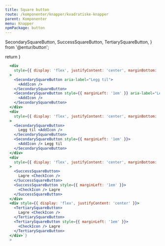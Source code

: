 ```yaml
---
title: Square button
route: /komponenter/knapper/kvadratiske-knapper
parent: Komponenter
menu: Knapper
npmPackage: button
---
```


SecondarySquareButton,
SuccessSquareButton,
TertiarySquareButton,
} from '@entur/button';

  return <SEO title={props.pageContext.frontmatter.title} description={props.pageContext.frontmatter.description} pathname={props.pageContext.frontmatter.route} />
}

```jsx
  <div
    style={{ display: 'flex', justifyContent: 'center', marginBottom: '1em' }}
  >
    <SecondarySquareButton aria-label="Legg til">
      <AddIcon />
    </SecondarySquareButton>
    <SecondarySquareButton style={{ marginLeft: '1em' }} aria-label="Legg til">
      <AddIcon />
    </SecondarySquareButton>
  </div>
  <div
    style={{ display: 'flex', justifyContent: 'center', marginBottom: '1em' }}
  >
    <SecondarySquareButton>
      Legg til <AddIcon />
    </SecondarySquareButton>
    <SecondarySquareButton style={{ marginLeft: '1em' }}>
      <AddIcon /> Legg til
    </SecondarySquareButton>
  </div>
  <div
    style={{ display: 'flex', justifyContent: 'center', marginBottom: '1em' }}
  >
    <SuccessSquareButton>
      Lagre <CheckIcon />
    </SuccessSquareButton>
    <SuccessSquareButton style={{ marginLeft: '1em' }}>
      <CheckIcon /> Lagre
    </SuccessSquareButton>
  </div>
  <div style={{ display: 'flex', justifyContent: 'center' }}>
    <TertiarySquareButton>
      Lagre <CheckIcon />
    </TertiarySquareButton>
    <TertiarySquareButton style={{ marginLeft: '1em' }}>
      <CheckIcon /> Lagre
    </TertiarySquareButton>
  </div>`}
  >
```

